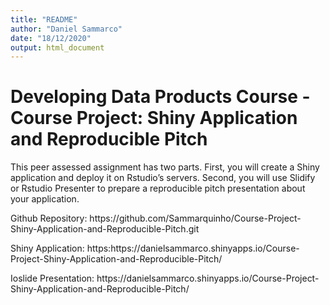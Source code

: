 ---
title: "README"
author: "Daniel Sammarco"
date: "18/12/2020"
output: html_document
---

# Developing Data Products Course - Course Project: Shiny Application and Reproducible Pitch

This peer assessed assignment has two parts. First, you will create a Shiny application and deploy it on Rstudio's servers. Second, you will use Slidify or Rstudio Presenter to prepare a reproducible pitch presentation about your application.

Github Repository: https://github.com/Sammarquinho/Course-Project-Shiny-Application-and-Reproducible-Pitch.git

Shiny Application: https:https://danielsammarco.shinyapps.io/Course-Project-Shiny-Application-and-Reproducible-Pitch/

Ioslide Presentation: https://danielsammarco.shinyapps.io/Course-Project-Shiny-Application-and-Reproducible-Pitch/

